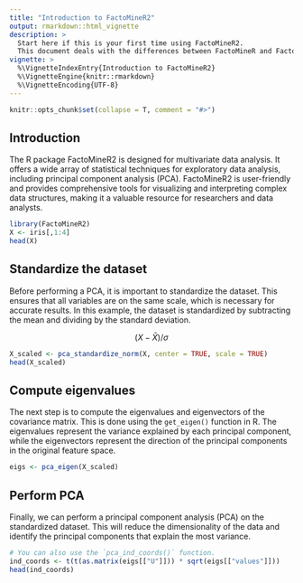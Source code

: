 ---
title: "Introduction to FactoMineR2"
output: rmarkdown::html_vignette
description: >
  Start here if this is your first time using FactoMineR2.
  This document deals with the differences between FactoMineR and FactoMineR2.
vignette: >
  %\VignetteIndexEntry{Introduction to FactoMineR2}
  %\VignetteEngine{knitr::rmarkdown}
  %\VignetteEncoding{UTF-8}
---

```{r echo = FALSE, message = FALSE}
knitr::opts_chunk$set(collapse = T, comment = "#>")
```

## Introduction

The R package FactoMineR2 is designed for multivariate data analysis. It offers a wide array of statistical techniques for exploratory data analysis, including principal component analysis (PCA). FactoMineR2 is user-friendly and provides comprehensive tools for visualizing and interpreting complex data structures, making it a valuable resource for researchers and data analysts. 

```{r message = FALSE, warning=FALSE}
library(FactoMineR2)
X <- iris[,1:4]
head(X)
```

## Standardize the dataset

Before performing a PCA, it is important to standardize the dataset. This ensures that all variables are on the same scale, which is necessary for accurate results. In this example, the dataset is standardized by subtracting the mean and dividing by the standard deviation.

$$ (X - \bar{X}) / \sigma $$

```{r}
X_scaled <- pca_standardize_norm(X, center = TRUE, scale = TRUE)
head(X_scaled)
```

## Compute eigenvalues

The next step is to compute the eigenvalues and eigenvectors of the covariance matrix. This is done using the `get_eigen()` function in R. The eigenvalues represent the variance explained by each principal component, while the eigenvectors represent the direction of the principal components in the original feature space.

```{r}
eigs <- pca_eigen(X_scaled)
```

## Perform PCA

Finally, we can perform a principal component analysis (PCA) on the standardized dataset. This will reduce the dimensionality of the data and identify the principal components that explain the most variance.

```{r}
# You can also use the `pca_ind_coords()` function.
ind_coords <- t(t(as.matrix(eigs[["U"]])) * sqrt(eigs[["values"]]))
head(ind_coords)
```
